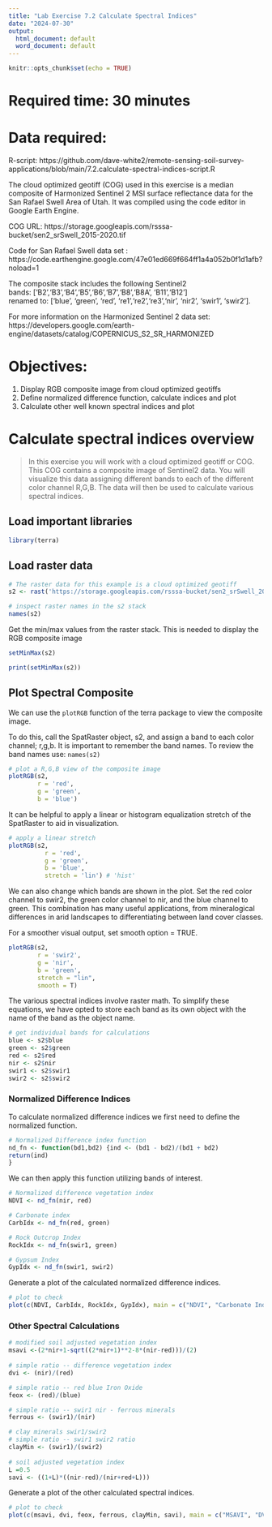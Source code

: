 ```yaml
---
title: "Lab Exercise 7.2 Calculate Spectral Indices"
date: "2024-07-30"
output:
  html_document: default
  word_document: default
---
```


```r
knitr::opts_chunk$set(echo = TRUE)
```

# Required time: 30 minutes

# Data required:
 R-script: https://github.com/dave-white2/remote-sensing-soil-survey-applications/blob/main/7.2.calculate-spectral-indices-script.R
  
 The cloud optimized geotiff (COG) used in this exercise is a median composite of Harmonized Sentinel 2 MSI surface reflectance data for the San Rafael Swell Area of Utah. It was compiled using the code editor in Google Earth Engine. 
  
 COG URL: https://storage.googleapis.com/rsssa-bucket/sen2_srSwell_2015-2020.tif  
  
 Code for San Rafael Swell data set : https://code.earthengine.google.com/47e01ed669f664ff1a4a052b0f1d1afb?noload=1  

  
The composite stack includes the following Sentinel2  
bands:      ['B2','B3','B4','B5','B6','B7','B8','B8A', 'B11','B12']   
renamed to: ['blue', 'green', 'red', 're1','re2','re3','nir', 'nir2', 'swir1', 'swir2'].    

  
For more information on the Harmonized Sentinel 2 data set: https://developers.google.com/earth-engine/datasets/catalog/COPERNICUS_S2_SR_HARMONIZED  

  

# Objectives:
 1. Display RGB composite image from cloud optimized geotiffs
 2. Define normalized difference function, calculate indices and plot 
 3. Calculate other well known spectral indices and plot  
  
# Calculate spectral indices overview
>In this exercise you will work with a cloud optimized geotiff or COG. This COG contains a composite image of Sentinel2 data. You will visualize this data assigning different bands to each of the different color channel R,G,B. The data will then be used to calculate various spectral indices. 

  
## Load important libraries
```r
library(terra)
```

## Load raster data
```r
# The raster data for this example is a cloud optimized geotiff
s2 <- rast('https://storage.googleapis.com/rsssa-bucket/sen2_srSwell_2015-2020.tif')

# inspect raster names in the s2 stack
names(s2)
```

Get the min/max values from the raster stack. This is needed to display the RGB composite image
```r
setMinMax(s2)
```


```r
print(setMinMax(s2))
```


## Plot Spectral Composite
We can use the `plotRGB` function of the terra package to view the composite image. 

To do this, call the SpatRaster object, s2, and assign a band to each color channel; r,g,b. It is important to remember the band names. To review the band names use: `names(s2)`  


```r
# plot a R,G,B view of the composite image
plotRGB(s2,
        r = 'red',
        g = 'green',
        b = 'blue')
```



It can be helpful to apply a linear or histogram equalization stretch of the SpatRaster to aid in visualization.
```r
# apply a linear stretch
plotRGB(s2,
          r = 'red',
          g = 'green',
          b = 'blue',
          stretch = 'lin') # 'hist'
```




We can also change which bands are shown in the plot. Set the red color channel to swir2, the green color channel to nir, and the blue channel to green. This combination has many useful applications, from mineralogical differences in arid landscapes to differentiating between land cover classes.

For a smoother visual output, set smooth option = TRUE.
```r
plotRGB(s2,
        r = 'swir2',
        g = 'nir',
        b = 'green',
        stretch = "lin",
        smooth = T)
```


The various spectral indices involve raster math. To simplify these equations, we have opted to store each band as its own object with the name of the band as the object name.
```r
# get individual bands for calculations
blue <- s2$blue
green <- s2$green
red <- s2$red
nir <- s2$nir
swir1 <- s2$swir1
swir2 <- s2$swir2
```


### Normalized Difference Indices
To calculate normalized difference indices we first need to define the normalized function.
```r
# Normalized Difference index function
nd_fn <- function(bd1,bd2) {ind <- (bd1 - bd2)/(bd1 + bd2)
return(ind)
}
```


We can then apply this function utilizing bands of interest.
```r
# Normalized difference vegetation index
NDVI <- nd_fn(nir, red)

# Carbonate index
CarbIdx <- nd_fn(red, green) 

# Rock Outcrop Index
RockIdx <- nd_fn(swir1, green)

# Gypsum Index
GypIdx <- nd_fn(swir1, swir2)
```

Generate a plot of the calculated normalized difference indices.
```r
# plot to check
plot(c(NDVI, CarbIdx, RockIdx, GypIdx), main = c("NDVI", "Carbonate Index", "RockOutcrop", "Gypsum Index"))
```


### Other Spectral Calculations
```r
# modified soil adjusted vegetation index
msavi <-(2*nir+1-sqrt((2*nir+1)**2-8*(nir-red)))/(2)
  
# simple ratio -- difference vegetation index
dvi <- (nir)/(red)

# simple ratio -- red blue Iron Oxide
feox <- (red)/(blue)

# simple ratio -- swir1 nir - ferrous minerals
ferrous <- (swir1)/(nir)

# clay minerals swir1/swir2
# simple ratio -- swir1 swir2 ratio
clayMin <- (swir1)/(swir2)
                   
# soil adjusted vegetation index
L =0.5
savi <- ((1+L)*((nir-red)/(nir+red+L)))

```

Generate a plot of the other calculated spectral indices.
```r
# plot to check
plot(c(msavi, dvi, feox, ferrous, clayMin, savi), main = c("MSAVI", "DVI", "FeOx", "FerMin", "clayMin", "SAVI"))
```